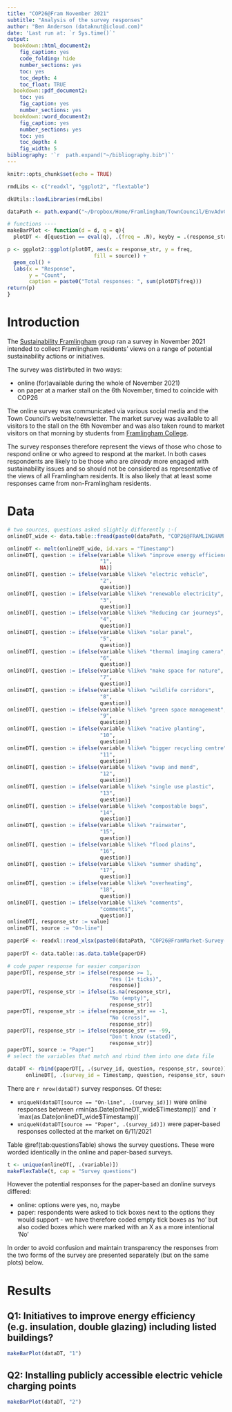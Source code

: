 ```yaml
---
title: "COP26@Fram November 2021"
subtitle: "Analysis of the survey responses"
author: "Ben Anderson (dataknut@icloud.com)"
date: 'Last run at: `r Sys.time()`'
output:
  bookdown::html_document2:
    fig_caption: yes
    code_folding: hide
    number_sections: yes
    toc: yes
    toc_depth: 4
    toc_float: TRUE
  bookdown::pdf_document2:
    toc: yes
    fig_caption: yes
    number_sections: yes
  bookdown::word_document2: 
    fig_caption: yes
    number_sections: yes
    toc: yes
    toc_depth: 4
    fig_width: 5
bibliography: '`r  path.expand("~/bibliography.bib")`'
---
```


```r
knitr::opts_chunk$set(echo = TRUE)

rmdLibs <- c("readxl", "ggplot2", "flextable")

dkUtils::loadLibraries(rmdLibs)

dataPath <- path.expand("~/Dropbox/Home/Framlingham/TownCouncil/EnvAdvGroup/2021-11-06-COP26_market/surveyResponses/")

# functions ----
makeBarPlot <- function(d = d, q = q){
  plotDT <- d[question == eval(q), .(freq = .N), keyby = .(response_str, source)] # makea table of responses by source

p <- ggplot2::ggplot(plotDT, aes(x = response_str, y = freq, 
                            fill = source)) +
  geom_col() +
  labs(x = "Response",
       y = "Count",
       caption = paste0("Total responses: ", sum(plotDT$freq)))
return(p)
}
```

# Introduction

The [Sustainability Framlingham](https://github.com/SusFram) group ran a survey in November 2021 intended to collect Framlingham residents' views on a range of potential sustainability actions or initiatives.

The survey was distirbuted in two ways:

 * online (for)available during the whole of November 2021)
 * on paper at a marker stall on the 6th November, timed to coincide with COP26

The online survey was communicated via various social media and the Town Council's website/newsletter. The market survey was available to all visitors to the stall on the 6th November and was also taken round to market visitors on that morning by students from [Framlingham College](https://www.framlinghamcollege.co.uk/).

The survey responses therefore represent the views of those who chose to respond online or who agreed to respond at the market. In both cases respondents are likely to be those who are _already_ more engaged with sustainability issues and so should not be considered as representative of the views of all Framlingham residents. It is also likely that at least some responses came from non-Framlingham residents.

# Data

```r
# two sources, questions asked slightly differently :-(
onlineDT_wide <- data.table::fread(paste0(dataPath, "COP26@FRAMLINGHAM SURVEY.csv"))

onlineDT <- melt(onlineDT_wide, id.vars = "Timestamp")
onlineDT[, question := ifelse(variable %like% "improve energy efficiency",
                              "1",
                              NA)]
onlineDT[, question := ifelse(variable %like% "electric vehicle",
                              "2",
                              question)]
onlineDT[, question := ifelse(variable %like% "renewable electricity",
                              "3",
                              question)]
onlineDT[, question := ifelse(variable %like% "Reducing car journeys",
                              "4",
                              question)]
onlineDT[, question := ifelse(variable %like% "solar panel",
                              "5",
                              question)]
onlineDT[, question := ifelse(variable %like% "thermal imaging camera",
                              "6",
                              question)]
onlineDT[, question := ifelse(variable %like% "make space for nature",
                              "7",
                              question)]
onlineDT[, question := ifelse(variable %like% "wildlife corridors",
                              "8",
                              question)]
onlineDT[, question := ifelse(variable %like% "green space management",
                              "9",
                              question)]
onlineDT[, question := ifelse(variable %like% "native planting",
                              "10",
                              question)]
onlineDT[, question := ifelse(variable %like% "bigger recycling centre",
                              "11",
                              question)]
onlineDT[, question := ifelse(variable %like% "swap and mend",
                              "12",
                              question)]
onlineDT[, question := ifelse(variable %like% "single use plastic",
                              "13",
                              question)]
onlineDT[, question := ifelse(variable %like% "compostable bags",
                              "14",
                              question)]
onlineDT[, question := ifelse(variable %like% "rainwater",
                              "15",
                              question)]
onlineDT[, question := ifelse(variable %like% "flood plains",
                              "16",
                              question)]
onlineDT[, question := ifelse(variable %like% "summer shading",
                              "17",
                              question)]
onlineDT[, question := ifelse(variable %like% "overheating",
                              "18",
                              question)]
onlineDT[, question := ifelse(variable %like% "comments",
                              "comments",
                              question)]
onlineDT[, response_str := value]
onlineDT[, source := "On-line"]

paperDF <- readxl::read_xlsx(paste0(dataPath, "COP26@FramMarket-Survey-Data.xlsx"), sheet = "paper")
  
paperDT <- data.table::as.data.table(paperDF)

# code paper response for easier comparison
paperDT[, response_str := ifelse(response >= 1,
                                 "Yes (1+ ticks)",
                                 response)]
paperDT[, response_str := ifelse(is.na(response_str),
                                 "No (empty)",
                                 response_str)]
paperDT[, response_str := ifelse(response_str == -1,
                                 "No (cross)",
                                 response_str)]
paperDT[, response_str := ifelse(response_str == -99,
                                 "Don't know (stated)",
                                 response_str)]
paperDT[, source := "Paper"]
# select the variables that match and rbind them into one data file

dataDT <- rbind(paperDT[, .(survey_id, question, response_str, source)],
      onlineDT[, .(survey_id = Timestamp, question, response_str, source)])
```

There are `r nrow(dataDT)` survey responses. Of these:

 * `uniqueN(dataDT[source == "On-line", .(survey_id)])` were online responses between `r `min(as.Date(onlineDT_wide$Timestamp))` and `r `max(as.Date(onlineDT_wide$Timestamp))`
 * `uniqueN(dataDT[source == "Paper", .(survey_id)])` were paper-based responses collected at the market on 6/11/2021

Table \@ref(tab:questionsTable) shows the survey questions. These were worded identically in the online and paper-based surveys.

```r
t <- unique(onlineDT[, .(variable)])
makeFlexTable(t, cap = "Survey questions")
```

However the potential responses for the paper-based an donline surveys differed:

 * online: options were yes, no, maybe
 * paper: respondents were asked to tick boxes next to the options they would support - we have therefore coded empty tick boxes as 'no' but also coded boxes which were marked with an X as a more intentional 'No'
 
In order to avoid confusion and maintain transparency the responses from the two forms of the survey are presented separately (but on the same plots) below.

# Results

## Q1: Initiatives to improve energy efficiency (e.g. insulation, double glazing) including listed buildings?

```r

makeBarPlot(dataDT, "1")

```


## Q2: Installing publicly accessible electric vehicle charging points

```r


makeBarPlot(dataDT, "2")

```


